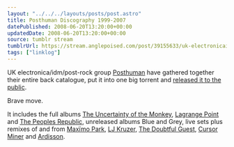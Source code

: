 ```yaml
---
layout: "../../../layouts/posts/post.astro"
title: Posthuman Discography 1999-2007
datePublished: 2008-06-20T13:20:00+00:00
updatedDate: 2008-06-20T13:20:00+00:00
source: tumblr stream
tumblrUrl: https://stream.anglepoised.com/post/39155633/uk-electronicaidmpost-rock-group-posthuman-have
tags: ["linklog"]
---
```


UK electronica/idm/post-rock group [Posthuman][1] have gathered together their entire back catalogue, put it into one big torrent and <a href="http://thepiratebay.org/tor/4230036/Posthuman*-\_Discography_1999-2007" rel="nofollow">released it to the public</a>.

Brave move.

It includes the full albums [The Uncertainty of the Monkey][2], [Lagrange Point][3] and [The Peoples Republic][4], unreleased albums Blue and Grey, live sets plus remixes of and from [Maxïmo Park][5], [LJ Kruzer][6], [The Doubtful Guest][7], [Cursor Miner][8] and [Ardisson][9].

[1]: http://www.last.fm/music/Posthuman
[2]: http://www.last.fm/music/Posthuman/The+Uncertainty+of+the+Monkey "Posthuman - The Uncertainty of the Monkey"
[3]: http://www.last.fm/music/Posthuman/Lagrange+Point "Posthuman - Lagrange Point"
[4]: http://www.last.fm/music/Posthuman/The+Peoples+Republic "Posthuman - The Peoples Republic"
[5]: http://www.last.fm/music/Max%C3%AFmo+Park
[6]: http://www.last.fm/music/LJ+Kruzer
[7]: http://www.last.fm/music/The+Doubtful+Guest
[8]: http://www.last.fm/music/Cursor+Miner
[9]: http://www.last.fm/music/Ardisson
